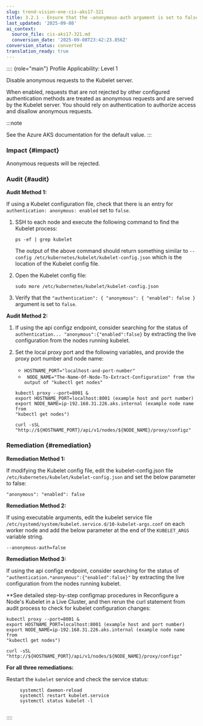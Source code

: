 ```yaml
---
slug: trend-vision-one-cis-aks17-321
title: 3.2.1 - Ensure that the –anonymous-auth argument is set to false (Automated)
last_updated: '2025-09-08'
ai_context:
  source_file: cis-aks17-321.md
  conversion_date: '2025-09-08T23:42:23.856Z'
conversion_status: converted
translation_ready: true
---
```


:::: {role="main"}
Profile Applicability: Level 1

Disable anonymous requests to the Kubelet server.

When enabled, requests that are not rejected by other configured authentication methods are treated as anonymous requests and are served by the Kubelet server. You should rely on authentication to authorize access and disallow anonymous requests.

:::note

See the Azure AKS documentation for the default value.
:::

### Impact {#impact}

Anonymous requests will be rejected.

### Audit {#audit}

**Audit Method 1:**

If using a Kubelet configuration file, check that there is an entry for `authentication: anonymous: enabled` set to `false`.

1.  SSH to each node and execute the following command to find the Kubelet process:

    ``` codeblock
    ps -ef | grep kubelet
    ```

    The output of the above command should return something similar to `--config /etc/kubernetes/kubelet/kubelet-config.json` which is the location of the Kubelet config file.

2.  Open the Kubelet config file:

    ``` codeblock
    sudo more /etc/kubernetes/kubelet/kubelet-config.json
    ```

3.  Verify that the `"authentication": { "anonymous": { "enabled": false }` argument is set to `false`.

**Audit Method 2:**

1.  If using the api configz endpoint, consider searching for the status of `authentication... "anonymous":{"enabled":false}` by extracting the live configuration from the nodes running kubelet.

2.  Set the local proxy port and the following variables, and provide the proxy port number and node name:

    - `HOSTNAME_PORT="localhost-and-port-number"`
    - ` NODE_NAME="The-Name-Of-Node-To-Extract-Configuration" from the output of "kubectl get nodes"`

    ``` codeblock
    kubectl proxy --port=8001 & 
    export HOSTNAME_PORT=localhost:8001 (example host and port number) 
    export NODE_NAME=ip-192.168.31.226.aks.internal (example node name from 
    "kubectl get nodes") 

    curl -sSL "http://${HOSTNAME_PORT}/api/v1/nodes/${NODE_NAME}/proxy/configz"
    ```

### Remediation {#remediation}

**Remediation Method 1:**

If modifying the Kubelet config file, edit the kubelet-config.json file `/etc/kubernetes/kubelet/kubelet-config.json` and set the below parameter to false:

``` codeblock
"anonymous": "enabled": false
```

**Remediation Method 2:**

If using executable arguments, edit the kubelet service file `/etc/systemd/system/kubelet.service.d/10-kubelet-args.conf` on each worker node and add the below parameter at the end of the `KUBELET_ARGS` variable string.

``` codeblock
--anonymous-auth=false
```

**Remediation Method 3:**

If using the api configz endpoint, consider searching for the status of `"authentication.*anonymous":{"enabled":false}"` by extracting the live configuration from the nodes running kubelet.

\*\*See detailed step-by-step configmap procedures in Reconfigure a Node's Kubelet in a Live Cluster, and then rerun the curl statement from audit process to check for kubelet configuration changes:

``` codeblock
kubectl proxy --port=8001 & 
export HOSTNAME_PORT=localhost:8001 (example host and port number) 
export NODE_NAME=ip-192.168.31.226.aks.internal (example node name from 
"kubectl get nodes") 

curl -sSL "http://${HOSTNAME_PORT}/api/v1/nodes/${NODE_NAME}/proxy/configz"
```

**For all three remediations:**

Restart the `kubelet` service and check the service status:

``` codeblock
     systemctl daemon-reload
     systemctl restart kubelet.service
     systemctl status kubelet -l
    
```
::::
